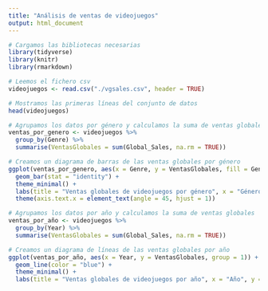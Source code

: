 ```yaml
---
title: "Análisis de ventas de videojuegos"
output: html_document
---
```


```r
# Cargamos las bibliotecas necesarias
library(tidyverse)
library(knitr)
library(rmarkdown)
```	

```r
# Leemos el fichero csv
videojuegos <- read.csv("./vgsales.csv", header = TRUE)

# Mostramos las primeras líneas del conjunto de datos
head(videojuegos)
```

```r
# Agrupamos los datos por género y calculamos la suma de ventas globales
ventas_por_genero <- videojuegos %>%
  group_by(Genre) %>%
  summarise(VentasGlobales = sum(Global_Sales, na.rm = TRUE))

# Creamos un diagrama de barras de las ventas globales por género
ggplot(ventas_por_genero, aes(x = Genre, y = VentasGlobales, fill = Genre)) +
  geom_bar(stat = "identity") +
  theme_minimal() +
  labs(title = "Ventas globales de videojuegos por género", x = "Género", y = "Ventas globales (en millones)", fill = "Género") +
  theme(axis.text.x = element_text(angle = 45, hjust = 1))
```
    
```r
# Agrupamos los datos por año y calculamos la suma de ventas globales
ventas_por_año <- videojuegos %>%
  group_by(Year) %>%
  summarise(VentasGlobales = sum(Global_Sales, na.rm = TRUE))

# Creamos un diagrama de líneas de las ventas globales por año
ggplot(ventas_por_año, aes(x = Year, y = VentasGlobales, group = 1)) +
  geom_line(color = "blue") +
  theme_minimal() +
  labs(title = "Ventas globales de videojuegos por año", x = "Año", y = "Ventas globales (en millones)")
```